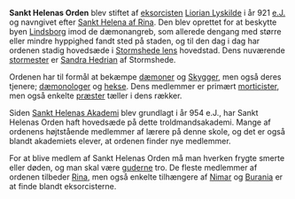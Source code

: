 {{title:Sankt Helenas Orden}}
{{author:Laura Holmegaard}}
{{timestamp:2009-10-28T14:41:11Z}}
{{copyright:Sankt Helenas Orden}}
'''Sankt Helenas Orden''' blev stiftet af [[eksorcist|eksorcisten]] [[Liorian Lyskilde]] i år 921 [[e.J.]] og navngivet efter [[Sankt Helena af Rina]]. Den blev oprettet for at beskytte byen [[Lindsborg]] imod de dæmonangreb, som allerede dengang med større eller mindre hyppighed fandt sted på staden, og til den dag i dag har ordenen stadig hovedsæde i [[Stormshede len|Stormshede lens]] hovedstad.
Dens nuværende [[stormester (gejstlig)|stormester]] er [[Sandra Hedrian]] af Stormshede.

Ordenen har til formål at bekæmpe [[dæmon|dæmoner]] og [[Skygge|Skygger]], men også deres tjenere; [[dæmonolog|dæmonologer]] og [[heks|hekse]]. Dens medlemmer er primært [[morticist|morticister]], men også enkelte [[præst|præster]] tæller i dens rækker.

Siden [[Sankt Helenas Akademi]] blev grundlagt i år 954 e.J., har Sankt Helenas Orden haft hovedsæde på dette troldmandsakademi. Mange af ordenens højtstående medlemmer af lærere på denne skole, og det er også blandt akademiets elever, at ordenen finder nye medlemmer.

For at blive medlem af Sankt Helenas Orden må man hverken frygte smerte eller døden, og man skal være [[guderne]] tro. De fleste medlemmer af ordenen tilbeder [[Rina]], men også enkelte tilhængere af [[Nimar]] og [[Burania]] er at finde blandt eksorcisterne.